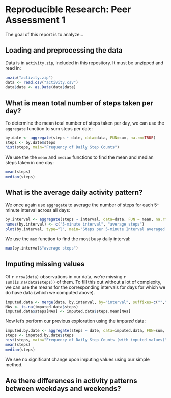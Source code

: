 # Reproducible Research: Peer Assessment 1
The goal of this report is to analyze...

## Loading and preprocessing the data
Data is in ```activity.zip```, included in this repository. It must be unzipped and read in:

```r
unzip("activity.zip")
data <- read.csv("activity.csv")
data$date <- as.Date(data$date)
```

## What is mean total number of steps taken per day?
To determine the mean total number of steps taken per day, we can use the ```aggregate``` function to sum steps per date:
```r
by.date <- aggregate(steps ~ date, data=data, FUN=sum, na.rm=TRUE)
steps <- by.date$steps
hist(steps, main="Frequency of Daily Step Counts")
```

We use the the ```mean``` and ```median``` functions to find the mean and median steps taken in one day:
```r
mean(steps)
median(steps)
```

## What is the average daily activity pattern?

We once again use ```aggregate``` to average the number of steps for each 5-minute interval across all days:
```r
by.interval <- aggregate(steps ~ interval, data=data, FUN = mean, na.rm=TRUE)
names(by.interval) <- c("5-minute interval", "average steps")
plot(by.interval, type="l", main="Steps per 5-minute Interval averaged Across Days")
```

We use the ```max``` function to find the most busy daily interval:
```r
max(by.interval$"average steps")
```

## Imputing missing values

Of ```r nrow(data)``` observations in our data, we're missing ```r sum(is.na(data$steps))``` of them. To fill this out without a lot of complexity, we can use the means for the corresponding intervals for days for which we do have data (which we computed above).

```r
imputed.data <- merge(data, by.interval, by="interval", suffixes=c("",".mean"), all = TRUE)
NAs <- is.na(imputed.data$steps)
imputed.data$steps[NAs] <- imputed.data$steps.mean[NAs]
```

Now let's perform our previous exploration using the _imputed_ data:
```r
imputed.by.date <- aggregate(steps ~ date, data=imputed.data, FUN=sum, na.rm=TRUE)
steps <- imputed.by.date$steps
hist(steps, main="Frequency of Daily Step Counts (with imputed values)")
mean(steps)
median(steps)
```
We see no significant change upon imputing values using our simple method.

## Are there differences in activity patterns between weekdays and weekends?
